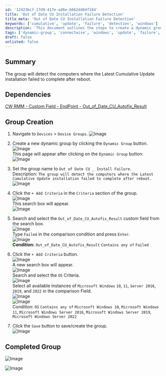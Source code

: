 ```yaml
---
id: '12423bcf-17d9-417e-ad6e-b862dd04f184'
title: 'Out of Date CU Installation Failure Detection'
title_meta: 'Out of Date CU Installation Failure Detection'
keywords: ['cumulative', 'update', 'failure', 'detection', 'windows']
description: 'This document outlines the steps to create a dynamic group in ConnectWise RMM that detects computers where the latest cumulative update installation failed to complete after a reboot. It includes dependencies, group creation steps, and criteria for filtering devices based on the installation status.'
tags: ['dynamic-group', 'connectwise', 'windows', 'update', 'failure', 'criteria']
draft: false
unlisted: false
---
```

## Summary

The group will detect the computers where the Latest Cumulative Update installation failed to complete after reboot.

## Dependencies

[CW RMM - Custom Field - EndPoint - Out_of_Date_CU_Autofix_Result](https://proval.itglue.com/DOC-5078775-15748265)

## Group Creation

1. Navigate to `Devices` > `Device Groups`.
   ![Image](../../../static/img/Out-of-Date-CU-_-Install-Failure/image_1.png)

2. Create a new dynamic group by clicking the `Dynamic Group` button.  
   ![Image](../../../static/img/Out-of-Date-CU-_-Install-Failure/image_2.png)  
   This page will appear after clicking on the `Dynamic Group` button:  
   ![Image](../../../static/img/Out-of-Date-CU-_-Install-Failure/image_3.png)

3. Set the group name to `Out of Date CU _ Install Failure`.  
   Description: `The group will detect the computers where the Latest Cumulative Update installation failed to complete after reboot.`  
   ![Image](../../../static/img/Out-of-Date-CU-_-Install-Failure/image_4.png)

4. Click the `+ Add Criteria` in the `Criteria` section of the group.  
   ![Image](../../../static/img/Out-of-Date-CU-_-Install-Failure/image_5.png)  
   This search box will appear.  
   ![Image](../../../static/img/Out-of-Date-CU-_-Install-Failure/image_6.png)

5. Search and select the `Out_of_Date_CU_Autofix_Result` custom field from the search box.  
   ![Image](../../../static/img/Out-of-Date-CU-_-Install-Failure/image_7.png)  
   Type `Failed` in the comparison condition and press `Enter`.  
   ![Image](../../../static/img/Out-of-Date-CU-_-Install-Failure/image_8.png)  
   **Condition:** `Out_of_Date_CU_Autofix_Result` `Contains any of` `Failed`

6. Click the `+ Add Criteria` button.  
   ![Image](../../../static/img/Out-of-Date-CU-_-Install-Failure/image_9.png)  
   A new search box will appear.  
   ![Image](../../../static/img/Out-of-Date-CU-_-Install-Failure/image_10.png)  
   Search and select the `OS` Criteria.  
   ![Image](../../../static/img/Out-of-Date-CU-_-Install-Failure/image_11.png)  
   Select all available instances of `Microsoft Windows` `10`, `11`, `Server 2016`, `2019`, and `2022` in the comparison Field.  
   ![Image](../../../static/img/Out-of-Date-CU-_-Install-Failure/image_12.png)  
   ![Image](../../../static/img/Out-of-Date-CU-_-Install-Failure/image_13.png)  
   Condition: `OS` `Contains any of` `Microsoft Windows 10`, `Microsoft Windows 11`, `Microsoft Windows Server 2016`, `Microsoft Windows Server 2019`, `Microsoft Windows Server 2022`

7. Click the `Save` button to save/create the group.  
   ![Image](../../../static/img/Out-of-Date-CU-_-Install-Failure/image_14.png)

## Completed Group

![Image](../../../static/img/Out-of-Date-CU-_-Install-Failure/image_15.png)

![Image](../../../static/img/Out-of-Date-CU-_-Install-Failure/image_16.png)











